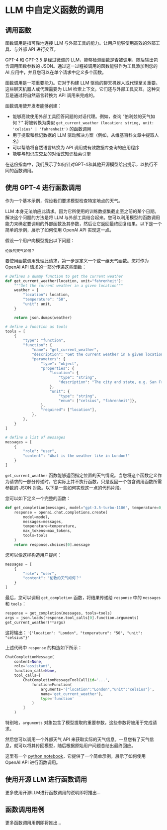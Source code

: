 # LLM 中自定义函数的调用

## 调用函数

函数调用是指可靠地连接 LLM 与外部工具的能力。让用户能够使用高效的外部工具、与外部 API 进行交互。

GPT-4 和 GPT-3.5 是经过微调的 LLM，能够检测函数是否被调用，随后输出包含调用函数参数的 JSON。通过这一过程被调用的函数能够作为工具添加到您的 AI 应用中，并且您可以在单个请求中定义多个函数。

函数调用是一项重要能力。它对于构建 LLM 驱动的聊天机器人或代理至关重要。这些聊天机器人或代理需要为 LLM 检索上下文。它们还与外部工具交互。这种交互是通过将自然语言转换为 API 调用来完成的。

函数调用使开发者能够创建：

- 能够高效使用外部工具回答问题的对话代理。例如，查询 “伯利兹的天气如何？” 将被转换为类似 `get_current_weather (location: string, unit: 'celsius' | 'fahrenheit')` 的函数调用
- 用于提取和标记数据的 LLM 驱动解决方案（例如，从维基百科文章中提取人名）
- 可以帮助将自然语言转换为 API 调用或有效数据库查询的应用程序
- 能够与知识库交互的对话式知识检索引擎

在这份指南中，我们展示了如何针对GPT-4和其他开源模型给出提示，以执行不同的函数调用。

## 使用 GPT-4 进行函数调用

作为一个基本示例，假设我们要求模型检查特定地点的天气。

LLM 本身无法响应此请求。因为它所使用的训练数据集截止至之前的某个日期。解决这个问题的方法是将 LLM 与外部工具结合起来。您可以利用模型的函数调用能力来确定要调用的外部函数及其参数，然后让它返回最终回复结果。以下是一个简单的示例，展示了如何使用 OpenAI API 实现这一点。

假设一个用户向模型提出以下问题：

```
伦敦的天气如何？
```

要使用函数调用处理此请求，第一步是定义一个或一组天气函数。您将作为 OpenAI API 请求的一部分传递这些函数：

```python
# Defines a dummy function to get the current weather
def get_current_weather(location, unit="fahrenheit"):
    """Get the current weather in a given location"""
    weather = {
        "location": location,
        "temperature": "50",
        "unit": unit,
    }

    return json.dumps(weather)

# define a function as tools
tools = [
    {
        "type": "function",
        "function": {
            "name": "get_current_weather",
            "description": "Get the current weather in a given location",
            "parameters": {
                "type": "object",
                "properties": {
                    "location": {
                        "type": "string",
                        "description": "The city and state, e.g. San Francisco, CA",
                    },
                    "unit": {
                        "type": "string", 
                        "enum": ["celsius", "fahrenheit"]},
                },
                "required": ["location"],
            },
        },   
    }
]

# define a list of messages
messages = [
    {
        "role": "user",
        "content": "What is the weather like in London?"
    }
]
```

`get_current_weather` 函数能够返回指定位置的天气情况。当您将这个函数定义作为请求的一部分传递时，它实际上并不执行函数，只是返回一个包含调用函数所需参数的 JSON 对象。以下是一些如何实现这一点的代码片段。

您可以如下定义一个完整的函数：

```python
def get_completion(messages, model="gpt-3.5-turbo-1106", temperature=0, max_tokens=300, tools=None):
    response = openai.chat.completions.create(
        model=model,
        messages=messages,
        temperature=temperature,
        max_tokens=max_tokens,
        tools=tools
    )
    return response.choices[0].message
```

您可以像这样构造用户提问：
```python
messages = [
    {
        "role": "user",
        "content": "伦敦的天气如何？"
    }
]
```

最后，您可以调用 `get_completion` 函数，将结果传递给 `response` 中的 `messages` 和 `tools`：

```python
response = get_completion(messages, tools=tools)
args = json.loads(response.tool_calls[0].function.arguments)
get_current_weather(**args)
```
这将输出：`'{"location": "London", "temperature": "50", "unit": "celsius"}'`

上述代码中 `response` 的构造如下所示：

```python
ChatCompletionMessage(
    content=None, 
    role='assistant', 
    function_call=None, 
    tool_calls=[
        ChatCompletionMessageToolCall(id='...', 
            function=Function(
                arguments='{"location":"London","unit":"celsius"}', 
                name='get_current_weather'), 
                type='function'
            )
        ]
    )
```

特别地，`arguments` 对象包含了模型提取的重要参数，这些参数将被用于完成请求。

然后您可以调用一个外部天气 API 来获取实际的天气信息。一旦您有了天气信息，就可以将其传回模型，随后根据原始用户问题总结出最终回应。

这里有一个 [python notebook](https://github.com/dair-ai/Prompt-Engineering-Guide/blob/main/notebooks/pe-function-calling.ipynb)，它提供了一个简单示例，展示了如何使用 OpenAI API 进行函数调用。

## 使用开源 LLM 进行函数调用
更多使用开源LLM进行函数调用的说明即将推出...

## 函数调用用例
更多函数调用用例即将推出...
